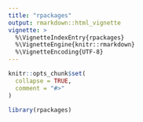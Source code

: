 ```yaml
---
title: "rpackages"
output: rmarkdown::html_vignette
vignette: >
  %\VignetteIndexEntry{rpackages}
  %\VignetteEngine{knitr::rmarkdown}
  %\VignetteEncoding{UTF-8}
---
```


```r
knitr::opts_chunk$set(
  collapse = TRUE,
  comment = "#>"
)
```

```r
library(rpackages)
```
